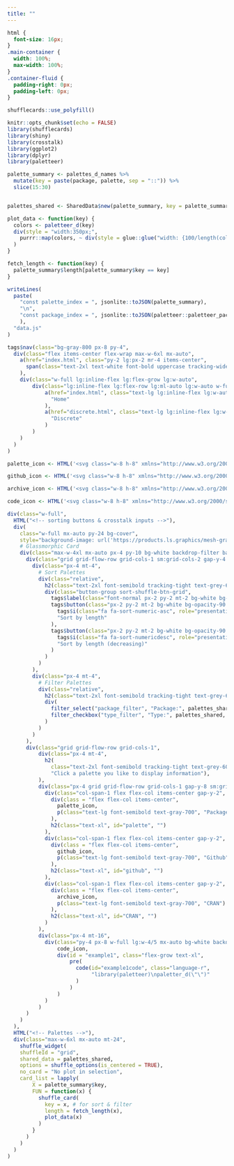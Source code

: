 ```yaml
---
title: ""
---
```


<script language="JavaScript" SRC="data.js"></script>
<script language="JavaScript" SRC="display.js"></script>
<script src="https://cdn-tailwindcss.vercel.app/?plugins=forms,typography,aspect-ratio,line-clamp"></script>
<style type="text/tailwindcss">
  #example1 pre:not([class]) {
    @apply bg-transparent border-none select-all;
  }
</style>

```css
html {
  font-size: 16px;
}
.main-container {
  width: 100%;
  max-width: 100%;
}
.container-fluid {
  padding-right: 0px;
  padding-left: 0px;
}
```


```r
shufflecards::use_polyfill()
```


```r
knitr::opts_chunk$set(echo = FALSE)
library(shufflecards)
library(shiny)
library(crosstalk)
library(ggplot2)
library(dplyr)
library(paletteer)

palette_summary <- palettes_d_names %>%
  mutate(key = paste(package, palette, sep = "::")) %>%
  slice(15:30) 


palettes_shared <- SharedData$new(palette_summary, key = palette_summary$key)

plot_data <- function(key) {
  colors <- paletteer_d(key)
  div(style = "width:350px;",
    purrr::map(colors, ~ div(style = glue::glue("width: {100/length(colors)}%; height: 50px; background:{.x}; float: left;")))
  )
}

fetch_length <- function(key) {
  palette_summary$length[palette_summary$key == key]
}
```

```r
writeLines(
  paste(
    "const palette_index = ", jsonlite::toJSON(palette_summary),
    "\n",
    "const package_index = ", jsonlite::toJSON(paletteer::paletteer_packages)
    ),
  "data.js"
)
```



```r
tags$nav(class="bg-gray-800 px-8 py-4",
  div(class="flex items-center flex-wrap max-w-6xl mx-auto",
    a(href="index.html", class="py-2 lg:px-2 mr-4 items-center",
      span(class="text-2xl text-white font-bold uppercase tracking-wide", "Palette Picker")
    ),
    div(class="w-full lg:inline-flex lg:flex-grow lg:w-auto",
        div(class="lg:inline-flex lg:flex-row lg:ml-auto lg:w-auto w-full lg:items-center items-start flex flex-col lg:h-auto",
            a(href="index.html", class="text-lg lg:inline-flex lg:w-auto w-full lg:px-4 py-2 rounded text-gray-200 items-center justify-center hover:bg-gray-900 hover:text-white",
              "Home"  
            ),
            a(href="discrete.html", class="text-lg lg:inline-flex lg:w-auto w-full lg:px-4 py-2 rounded text-gray-200 items-center justify-center hover:bg-gray-900 hover:text-white",
              "Discrete"  
            )
        )
    )
  )
)
```


```r

palette_icon <- HTML('<svg class="w-8 h-8" xmlns="http://www.w3.org/2000/svg" class="ionicon" viewBox="0 0 512 512"><title>Color Palette</title><path d="M430.11 347.9c-6.6-6.1-16.3-7.6-24.6-9-11.5-1.9-15.9-4-22.6-10-14.3-12.7-14.3-31.1 0-43.8l30.3-26.9c46.4-41 46.4-108.2 0-149.2-34.2-30.1-80.1-45-127.8-45-55.7 0-113.9 20.3-158.8 60.1-83.5 73.8-83.5 194.7 0 268.5 41.5 36.7 97.5 55 152.9 55.4h1.7c55.4 0 110-17.9 148.8-52.4 14.4-12.7 11.99-36.6.1-47.7z" fill="none" stroke="currentColor" stroke-miterlimit="10" stroke-width="32"/><circle cx="144" cy="208" r="32"/><circle cx="152" cy="311" r="32"/><circle cx="224" cy="144" r="32"/><circle cx="256" cy="367" r="48"/><circle cx="328" cy="144" r="32"/></svg>')

github_icon <- HTML('<svg class="w-8 h-8" xmlns="http://www.w3.org/2000/svg" class="ionicon" viewBox="0 0 512 512"><title>Logo Github</title><path d="M256 32C132.3 32 32 134.9 32 261.7c0 101.5 64.2 187.5 153.2 217.9a17.56 17.56 0 003.8.4c8.3 0 11.5-6.1 11.5-11.4 0-5.5-.2-19.9-.3-39.1a102.4 102.4 0 01-22.6 2.7c-43.1 0-52.9-33.5-52.9-33.5-10.2-26.5-24.9-33.6-24.9-33.6-19.5-13.7-.1-14.1 1.4-14.1h.1c22.5 2 34.3 23.8 34.3 23.8 11.2 19.6 26.2 25.1 39.6 25.1a63 63 0 0025.6-6c2-14.8 7.8-24.9 14.2-30.7-49.7-5.8-102-25.5-102-113.5 0-25.1 8.7-45.6 23-61.6-2.3-5.8-10-29.2 2.2-60.8a18.64 18.64 0 015-.5c8.1 0 26.4 3.1 56.6 24.1a208.21 208.21 0 01112.2 0c30.2-21 48.5-24.1 56.6-24.1a18.64 18.64 0 015 .5c12.2 31.6 4.5 55 2.2 60.8 14.3 16.1 23 36.6 23 61.6 0 88.2-52.4 107.6-102.3 113.3 8 7.1 15.2 21.1 15.2 42.5 0 30.7-.3 55.5-.3 63 0 5.4 3.1 11.5 11.4 11.5a19.35 19.35 0 004-.4C415.9 449.2 480 363.1 480 261.7 480 134.9 379.7 32 256 32z"/></svg>')

archive_icon <- HTML('<svg class="w-8 h-8" xmlns="http://www.w3.org/2000/svg" class="ionicon" viewBox="0 0 512 512"><title>Archive</title><path d="M80 152v256a40.12 40.12 0 0040 40h272a40.12 40.12 0 0040-40V152" fill="none" stroke="currentColor" stroke-linecap="round" stroke-linejoin="round" stroke-width="32"/><rect x="48" y="64" width="416" height="80" rx="28" ry="28" fill="none" stroke="currentColor" stroke-linejoin="round" stroke-width="32"/><path fill="none" stroke="currentColor" stroke-linecap="round" stroke-linejoin="round" stroke-width="32" d="M320 304l-64 64-64-64M256 345.89V224"/></svg>')

code_icon <- HTML('<svg class="w-8 h-8" xmlns="http://www.w3.org/2000/svg" class="ionicon" viewBox="0 0 512 512"><title>Code</title><path fill="none" stroke="currentColor" stroke-linecap="round" stroke-linejoin="round" stroke-width="32" d="M160 368L32 256l128-112M352 368l128-112-128-112"/></svg>')

div(class="w-full", 
  HTML("<!-- sorting buttons & crosstalk inputs -->"),
  div(
    class="w-full mx-auto py-24 bg-cover", 
    style="background-image: url('https://products.ls.graphics/mesh-gradients/images/33.-Beauty-Bush.jpg')",
    # Glassmorphic Card
    div(class="max-w-4xl mx-auto px-4 py-10 bg-white backdrop-filter backdrop-blur-lg bg-opacity-40 border-white border-y-2 lg:border-x-2 sm:shadow-lg lg:rounded-3xl ",
      div(class="grid grid-flow-row grid-cols-1 sm:grid-cols-2 gap-y-4 sm:gap-y-0 sm:gap-x-4",
        div(class="px-4 mt-4",
          # Sort Palettes
          div(class="relative",
            h2(class="text-2xl font-semibold tracking-tight text-grey-600 pb-4", "Sort Palettes"),
            div(class="button-group sort-shuffle-btn-grid",
              tags$label(class="font-normal px-2 py-2 mt-2 bg-white bg-opacity-90 rounded-md text-gray-800 outline-none focus:ring-4 shadow-lg transform active:scale-90 transition-transform inline-block", "Click to reset palettes"),
              tags$button(class="px-2 py-2 mt-2 bg-white bg-opacity-90 rounded-md text-gray-800 outline-none focus:ring-4 shadow-lg transform active:scale-90 transition-transform inline-block", 'data-sort-by'="length", 'data-sort-decreasing'="false",
                tags$i(class="fa fa-sort-numeric-asc", role="presentation", 'aria-label'="sort-numeric-asc icon"),
                "Sort by length"
              ),
              tags$button(class="px-2 py-2 mt-2 bg-white bg-opacity-90 rounded-md text-gray-800 outline-none focus:ring-4 shadow-lg transform active:scale-90 transition-transform inline-block", 'data-sort-by'="length", 'data-sort-decreasing'="true",
                tags$i(class="fa fa-sort-numericdesc", role="presentation", 'aria-label'="sort-numeric-desc icon"),
                "Sort by length (decreasing)"
              )
            )
          )
        ),
        div(class="px-4 mt-4",
          # Filter Palettes
          div(class="relative",
            h2(class="text-2xl font-semibold tracking-tight text-grey-600 pb-4", "Filter Palettes"),
            div(
              filter_select("package_filter", "Package:", palettes_shared, ~package),
              filter_checkbox("type_filter", "Type:", palettes_shared, ~type)
            )
          )
        )
      ),
      div(class="grid grid-flow-row grid-cols-1",
          div(class="px-4 mt-4",
            h2(
              class="text-2xl font-semibold tracking-tight text-grey-600 pb-4", 
              "Click a palette you like to display information"),
          ),
          div(class="px-4 grid grid-flow-row grid-cols-1 gap-y-8 sm:grid-cols-3 sm:gap-y-0 sm:gap-x-4",
            div(class="col-span-1 flex flex-col items-center gap-y-2",
              div(class = "flex flex-col items-center",
                palette_icon,
                p(class="text-lg font-semibold text-gray-700", "Package + Palette")
              ),
              h2(class="text-xl", id="palette", "")
            ),
            div(class="col-span-1 flex flex-col items-center gap-y-2",
              div(class = "flex flex-col items-center",
                github_icon,
                p(class="text-lg font-semibold text-gray-700", "Github")
              ),
              h2(class="text-xl", id="github", "")
            ),
            div(class="col-span-1 flex flex-col items-center gap-y-2",
              div(class = "flex flex-col items-center",
                archive_icon,
                p(class="text-lg font-semibold text-gray-700", "CRAN")
              ),
              h2(class="text-xl", id="CRAN", "")
            )
          ),
          div(class="px-4 mt-16",
            div(class="py-4 px-8 w-full lg:w-4/5 mx-auto bg-white backdrop-filter backdrop-blur-lg bg-opacity-40 border-white border-y-2 border-x-2 sm:shadow-lg lg:rounded-3xl flex flex-row gap-x-12 items-center",
                code_icon,
                div(id = "example1", class="flex-grow text-xl",
                    pre(
                      code(id="example1code", class="language-r",
                           "library(paletteer)\npaletter_d(\"\")"
                      )
                    )
                )
            )
          )
      )
    )
  ),
  HTML("<!-- Palettes -->"),
  div(class="max-w-6xl mx-auto mt-24",
    shuffle_widget(
    shuffleId = "grid",
    shared_data = palettes_shared,
    options = shuffle_options(is_centered = TRUE),
    no_card = "No plot in selection",
    card_list = lapply(
        X = palette_summary$key,
        FUN = function(x) {
          shuffle_card(
            key = x, # for sort & filter
            length = fetch_length(x),
            plot_data(x)
          )
        }
      )
    )
  )
)

```
